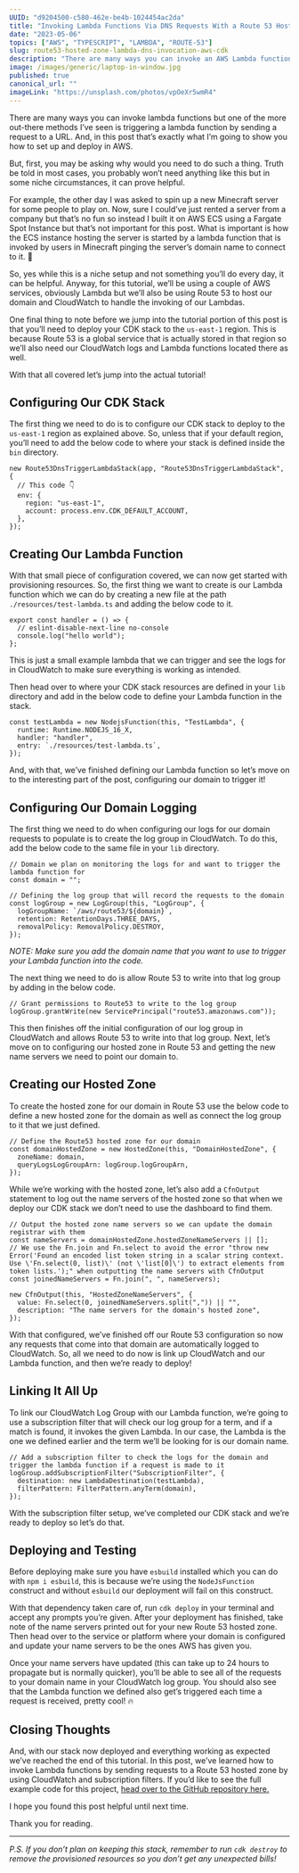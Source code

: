 ```yaml
---
UUID: "d9204500-c580-462e-be4b-1024454ac2da"
title: "Invoking Lambda Functions Via DNS Requests With a Route 53 Hosted Zone Using the AWS CDK"
date: "2023-05-06"
topics: ["AWS", "TYPESCRIPT", "LAMBDA", "ROUTE-53"]
slug: route53-hosted-zone-lambda-dns-invocation-aws-cdk
description: "There are many ways you can invoke an AWS Lambda function but in this post, we're going to look at how we can invoke one with a DNS request to a Route 53 hosted zone!"
image: /images/generic/laptop-in-window.jpg
published: true
canonical_url: ""
imageLink: "https://unsplash.com/photos/vpOeXr5wmR4"
---
```


There are many ways you can invoke lambda functions but one of the more out-there methods I’ve seen is triggering a lambda function by sending a request to a URL. And, in this post that’s exactly what I’m going to show you how to set up and deploy in AWS.

But, first, you may be asking why would you need to do such a thing. Truth be told in most cases, you probably won’t need anything like this but in some niche circumstances, it can prove helpful.

For example, the other day I was asked to spin up a new Minecraft server for some people to play on. Now, sure I could’ve just rented a server from a company but that’s no fun so instead I built it on AWS ECS using a Fargate Spot Instance but that’s not important for this post. What is important is how the ECS instance hosting the server is started by a lambda function that is invoked by users in Minecraft pinging the server’s domain name to connect to it. 🤯

So, yes while this is a niche setup and not something you’ll do every day, it can be helpful. Anyway, for this tutorial, we’ll be using a couple of AWS services, obviously Lambda but we’ll also be using Route 53 to host our domain and CloudWatch to handle the invoking of our Lambdas.

One final thing to note before we jump into the tutorial portion of this post is that you’ll need to deploy your CDK stack to the `us-east-1` region. This is because Route 53 is a global service that is actually stored in that region so we’ll also need our CloudWatch logs and Lambda functions located there as well.

With that all covered let’s jump into the actual tutorial!

## Configuring Our CDK Stack

The first thing we need to do is to configure our CDK stack to deploy to the `us-east-1` region as explained above. So, unless that if your default region, you’ll need to add the below code to where your stack is defined inside the `bin` directory.

```ts:[]:./bin/*.ts:TYPESCRIPT
new Route53DnsTriggerLambdaStack(app, "Route53DnsTriggerLambdaStack", {
  // This code 👇
  env: {
    region: "us-east-1",
    account: process.env.CDK_DEFAULT_ACCOUNT,
  },
});
```

## Creating Our Lambda Function

With that small piece of configuration covered, we can now get started with provisioning resources. So, the first thing we want to create is our Lambda function which we can do by creating a new file at the path `./resources/test-lambda.ts` and adding the below code to it.

```ts:[]:./resources/test-lambda.ts:TYPESCRIPT
export const handler = () => {
  // eslint-disable-next-line no-console
  console.log("hello world");
};
```

This is just a small example lambda that we can trigger and see the logs for in CloudWatch to make sure everything is working as intended.

Then head over to where your CDK stack resources are defined in your `lib` directory and add in the below code to define your Lambda function in the stack.

```ts:[]:./lib/*-stack.ts:TYPESCRIPT
const testLambda = new NodejsFunction(this, "TestLambda", {
  runtime: Runtime.NODEJS_16_X,
  handler: "handler",
  entry: `./resources/test-lambda.ts`,
});
```

And, with that, we’ve finished defining our Lambda function so let’s move on to the interesting part of the post, configuring our domain to trigger it!

## Configuring Our Domain Logging

The first thing we need to do when configuring our logs for our domain requests to populate is to create the log group in CloudWatch. To do this, add the below code to the same file in your `lib` directory.

```ts:[]:./lib/*-stack.ts:TYPESCRIPT
// Domain we plan on monitoring the logs for and want to trigger the lambda function for
const domain = "";

// Defining the log group that will record the requests to the domain
const logGroup = new LogGroup(this, "LogGroup", {
  logGroupName: `/aws/route53/${domain}`,
  retention: RetentionDays.THREE_DAYS,
  removalPolicy: RemovalPolicy.DESTROY,
});
```

_NOTE: Make sure you add the domain name that you want to use to trigger your Lambda function into the code._

The next thing we need to do is allow Route 53 to write into that log group by adding in the below code.

```ts:[]:./lib/*-stack.ts:TYPESCRIPT
// Grant permissions to Route53 to write to the log group
logGroup.grantWrite(new ServicePrincipal("route53.amazonaws.com"));
```

This then finishes off the initial configuration of our log group in CloudWatch and allows Route 53 to write into that log group. Next, let’s move on to configuring our hosted zone in Route 53 and getting the new name servers we need to point our domain to.

## Creating our Hosted Zone

To create the hosted zone for our domain in Route 53 use the below code to define a new hosted zone for the domain as well as connect the log group to it that we just defined.

```ts:[]:./lib/*-stack.ts:TYPESCRIPT
// Define the Route53 hosted zone for our domain
const domainHostedZone = new HostedZone(this, "DomainHostedZone", {
  zoneName: domain,
  queryLogsLogGroupArn: logGroup.logGroupArn,
});
```

While we’re working with the hosted zone, let’s also add a `CfnOutput` statement to log out the name servers of the hosted zone so that when we deploy our CDK stack we don’t need to use the dashboard to find them.

```ts:[]:./lib/*-stack.ts:TYPESCRIPT
// Output the hosted zone name servers so we can update the domain registrar with them
const nameServers = domainHostedZone.hostedZoneNameServers || [];
// We use the Fn.join and Fn.select to avoid the error "throw new Error('Found an encoded list token string in a scalar string context. Use \'Fn.select(0, list)\' (not \'list[0]\') to extract elements from token lists.');" when outputting the name servers with CfnOutput
const joinedNameServers = Fn.join(", ", nameServers);

new CfnOutput(this, "HostedZoneNameServers", {
  value: Fn.select(0, joinedNameServers.split(",")) || "",
  description: "The name servers for the domain's hosted zone",
});
```

With that configured, we’ve finished off our Route 53 configuration so now any requests that come into that domain are automatically logged to CloudWatch. So, all we need to do now is link up CloudWatch and our Lambda function, and then we’re ready to deploy!

## Linking It All Up

To link our CloudWatch Log Group with our Lambda function, we’re going to use a subscription filter that will check our log group for a term, and if a match is found, it invokes the given Lambda. In our case, the Lambda is the one we defined earlier and the term we’ll be looking for is our domain name.

```ts:[]:./lib/*-stack.ts:TYPESCRIPT
// Add a subscription filter to check the logs for the domain and trigger the lambda function if a request is made to it
logGroup.addSubscriptionFilter("SubscriptionFilter", {
  destination: new LambdaDestination(testLambda),
  filterPattern: FilterPattern.anyTerm(domain),
});
```

With the subscription filter setup, we’ve completed our CDK stack and we’re ready to deploy so let’s do that.

## Deploying and Testing

Before deploying make sure you have `esbuild` installed which you can do with `npm i esbuild`, this is because we’re using the `NodeJsFunction` construct and without `esbuild` our deployment will fail on this construct.

With that dependency taken care of, run `cdk deploy` in your terminal and accept any prompts you’re given. After your deployment has finished, take note of the name servers printed out for your new Route 53 hosted zone. Then head over to the service or platform where your domain is configured and update your name servers to be the ones AWS has given you.

Once your name servers have updated (this can take up to 24 hours to propagate but is normally quicker), you’ll be able to see all of the requests to your domain name in your CloudWatch log group. You should also see that the Lambda function we defined also get’s triggered each time a request is received, pretty cool! 🔥

## Closing Thoughts

And, with our stack now deployed and everything working as expected we’ve reached the end of this tutorial. In this post, we’ve learned how to invoke Lambda functions by sending requests to a Route 53 hosted zone by using CloudWatch and subscription filters. If you’d like to see the full example code for this project, [head over to the GitHub repository here.](https://github.com/conermurphy/cdk-tutorials/tree/main/route-53-dns-trigger-lambda)

I hope you found this post helpful until next time.

Thank you for reading.

---

_P.S. If you don’t plan on keeping this stack, remember to run `cdk destroy` to remove the provisioned resources so you don’t get any unexpected bills!_
